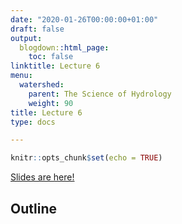```yaml
---
date: "2020-01-26T00:00:00+01:00"
draft: false
output:
  blogdown::html_page:
    toc: false
linktitle: Lecture 6
menu:
  watershed:
    parent: The Science of Hydrology
    weight: 90
title: Lecture 6
type: docs

---
```


```r
knitr::opts_chunk$set(echo = TRUE)
```

[Slides are here!](https://amurraygeo.com/slides/watershed/lecture_6_slides.html)

## Outline